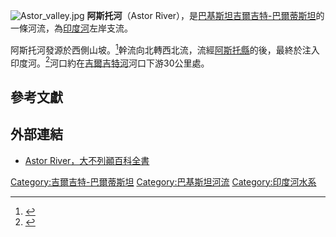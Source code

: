 [[Image:Astor_valley.jpg|right]]
'''阿斯托河'''（Astor River），是[[巴基斯坦|巴基斯坦]][[吉爾吉特-巴爾蒂斯坦|吉爾吉特-巴爾蒂斯坦]]{{link-en|迪歐賽高原|Deosai Plateau}}的一條河流，為[[印度河|印度河]]左岸支流。

阿斯托河發源於{{link-en|布爾濟爾山口|Burzil Pass}}西側山坡。<ref name="Sultana">{{cite journal |last= Sultana |first= K. |coauthors= Muqarrab Shah, T.M.Upson |year= 2007 |title= Altitudinal Distribution of Grasses, Sedges and Rushes of Deosai Plateau: Pakistan |journal= The Electronic Journal of Environmental, Agricultural and Food Chemistry |volume= 6 |issue= 11 |issn= 1579-4377 |page= 2518 |url= http://ejeafche.uvigo.es/index.php?option=com_docman&task=doc_view&gid=313&Itemid=33 |accessdate= 2009-08-11 |deadurl= yes |archiveurl= https://web.archive.org/web/20091218154854/http://ejeafche.uvigo.es/index.php?option=com_docman |archivedate= 2009-12-18 }}</ref>幹流向北轉西北流，流經[[阿斯多縣|阿斯托縣]]的{{link-en|阿斯托谷地|Astore Valley}}後，最終於{{coord|35|34.13|N|74|38.40|E|}}注入印度河。<ref>{{cite web |title=Astor River |author=GeoNames |url=http://www.geonames.org/1184283/astor-river.html |accessdate=2009-08-11 |archive-date=2018-12-25 |archive-url=https://web.archive.org/web/20181225113121/http://www.geonames.org/1184283/astor-river.html%20 |dead-url=no }}</ref>河口約在[[吉爾吉特河|吉爾吉特河]]河口下游30公里處。

==參考文獻==
{{Reflist}}

==外部連結==
* [http://www.britannica.com/EBchecked/topic/39879/Astor-River Astor River，大不列顚百科全書] {{Wayback|url=http://www.britannica.com/EBchecked/topic/39879/Astor-River |date=20150530075736 }}

{{coord|35|34.13|N|74|38.40|E|region:PK_type:river|display=title}}

{{Waters of Pakistan}}

{{Authority control}}
[[Category:吉爾吉特-巴爾蒂斯坦|Category:吉爾吉特-巴爾蒂斯坦]]
[[Category:巴基斯坦河流|Category:巴基斯坦河流]]
[[Category:印度河水系|Category:印度河水系]]